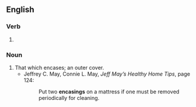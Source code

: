 ==English==

===Verb===
{{head|en|present participle}}

# {{present participle of|encase|lang=en|nocat=1}}

===Noun===
{{en-noun}}

# That which encases; an outer cover.
#* Jeffrey C. May, Connie L. May, ''Jeff May’s Healthy Home Tips'', page 124:
#*: Put two '''encasings''' on a mattress if one must be removed periodically for cleaning.